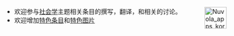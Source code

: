 <span style="float:right;margin-left:0.9em">[[Image:Nuvola_apps_korganizer.svg|50px]]</span>
*欢迎参与[[社会学|社会学]]主题相关条目的撰写，翻译，和相关的讨论。
*欢迎增加[[Portal:社会学/Selected_article|特色条目]]和[[Portal:社会学/Selected_picture|特色图片]]
<noinclude>[[Category:社会学主题|{{SUBPAGENAME}}]]</noinclude>